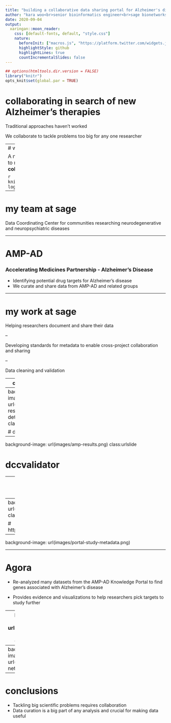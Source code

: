 ```yaml
---
title: "building a collaborative data sharing portal for Alzheimer's disease research"
author: "kara woo<br>senior bioinformatics engineer<br>sage bionetworks"
date: 2020-09-04
output:
  xaringan::moon_reader:
    css: [default-fonts, default, "style.css"]
    nature:
      beforeInit: ["macros.js", "https://platform.twitter.com/widgets.js"]
      highlightStyle: github
      highlightLines: true
      countIncrementalSlides: false
---
```



```r
## options(htmltools.dir.version = FALSE)
library("knitr")
opts_knit$set(global.par = TRUE)
```

# collaborating in search of new Alzheimer's therapies

Traditional approaches haven't worked

We collaborate to tackle problems too big for any one researcher

---
# what is sage bionetworks?

A non-profit research institute working to make science more **open**, **collaborative**, and **inclusive**. 

```r
knitr::include_graphics("images/sage-logo.svg")
```

---

# my team at sage

Data Coordinating Center for communities researching neurodegenerative and neuropsychiatric diseases

---

# AMP-AD 
### Accelerating Medicines Partnership - Alzheimer’s Disease

- Identifying potential drug targets for Alzheimer’s disease
- We curate and share data from AMP-AD and related groups

---

# my work at sage

Helping researchers document and share their data

--

Developing standards for metadata to enable cross-project collaboration and sharing

--

Data cleaning and validation


---
class: center

## curating a dataset used to take >40 emails

![flopping dog with "ugghhh" caption](https://media1.giphy.com/media/nu6h2TlAh0gCY/giphy.gif?cid=3640f6095c7739e54c47333073ee74cd)

---
background-image: url(images/amp-results-details.png)
class:urlslide

# dccvalidator

---
background-image: url(images/amp-results.png)
class:urlslide

# dccvalidator

---
background-image: url(images/dccvalidator-summary.png)
class:urlslide

# dccvalidator

---
background-image: url(images/ampadportal.png)
class:urlslide

# https://adknowledgeportal.synapse.org/

---
background-image: url(images/portal-study-metadata.png)

---

# Agora

- Re-analyzed many datasets from the AMP-AD Knowledge Portal to find genes associated with Alzheimer’s disease

- Provides evidence and visualizations to help researchers pick targets to study further

---
background-image: url(images/agora-home.png)
class:urlslide

# https://agora.ampadportal.org

---
background-image: url(images/agora-network.png)

---

# conclusions

- Tackling big scientific problems requires collaboration
- Data curation is a big part of any analysis and crucial for making data useful

